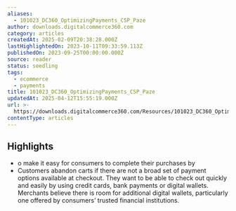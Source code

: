 ```yaml
---
aliases:
  - 101023_DC360_OptimizingPayments_CSP_Paze
author: downloads.digitalcommerce360.com
category: articles
createdAt: 2025-02-09T20:38:28.000Z
lastHighlightedOn: 2023-10-11T09:33:59.113Z
publishedOn: 2023-09-25T00:00:00.000Z
source: reader
status: seedling
tags:
  - ecommerce
  - payments
title: 101023_DC360_OptimizingPayments_CSP_Paze
updatedAt: 2025-04-12T15:55:19.000Z
url: >-
  https://downloads.digitalcommerce360.com/Resources/101023_DC360_OptimizingPayments_CSP_Paze.pdf?_hsmi=277775713&_hsenc=p2ANqtz--lE_hH_71AvrcJ9pVirPYApgTRptpCxowljrtxR5YAm9Q9AO1zpnMxqmDt0yMwscdFTOX-9sTUZOVltVaebjMoioFtPw
contentType: articles
---
```

## Highlights

- o make it easy for consumers to complete their purchases by
- Customers abandon carts if there are not a broad set of payment options available at checkout. They want to be able to check out quickly and easily by using credit cards, bank payments or digital wallets. Merchants believe there is room for additional digital wallets, particularly one offered by consumers’ trusted financial institutions.

